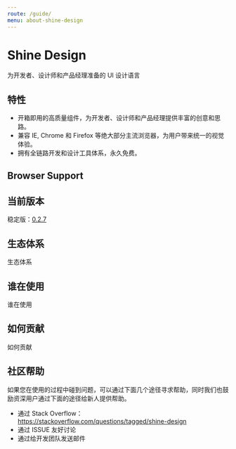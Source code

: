 ```yaml
---
route: /guide/
menu: about-shine-design
---
```


# Shine Design
为开发者、设计师和产品经理准备的 UI 设计语言

## 特性

* 开箱即用的高质量组件，为开发者、设计师和产品经理提供丰富的创意和思路。
* 兼容 IE, Chrome 和 Firefox 等绝大部分主流浏览器，为用户带来统一的视觉体验。
* 拥有全链路开发和设计工具体系，永久免费。

## Browser Support

<Support />

## 当前版本

稳定版：[0.2.7](https://www.npmjs.com/package/shined)

## 生态体系

生态体系

## 谁在使用

谁在使用

## 如何贡献

如何贡献

## 社区帮助

如果您在使用的过程中碰到问题，可以通过下面几个途径寻求帮助，同时我们也鼓励资深用户通过下面的途径给新人提供帮助。

* 通过 Stack Overflow：https://stackoverflow.com/questions/tagged/shine-design
* 通过 ISSUE 友好讨论
* 通过给开发团队发送邮件
